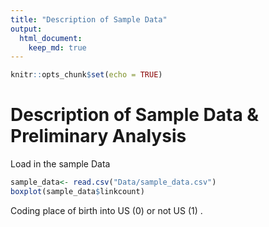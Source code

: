 ```yaml
---
title: "Description of Sample Data"
output: 
  html_document:
    keep_md: true
---
```


```r
knitr::opts_chunk$set(echo = TRUE)
```
# Description of Sample Data & Preliminary Analysis


Load in the sample Data 

```r
sample_data<- read.csv("Data/sample_data.csv")
boxplot(sample_data$linkcount)
```

Coding place of birth into US (0) or not US (1) . 


